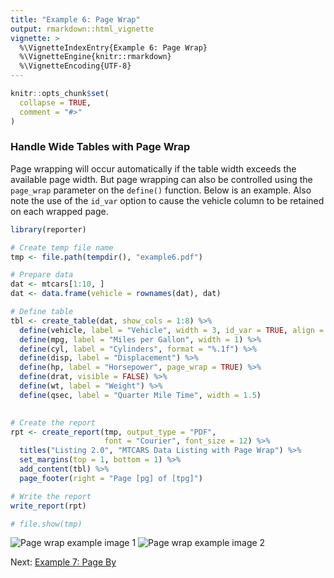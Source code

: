 ```yaml
---
title: "Example 6: Page Wrap"
output: rmarkdown::html_vignette
vignette: >
  %\VignetteIndexEntry{Example 6: Page Wrap}
  %\VignetteEngine{knitr::rmarkdown}
  %\VignetteEncoding{UTF-8}
---
```


```r
knitr::opts_chunk$set(
  collapse = TRUE,
  comment = "#>"
)
```

### Handle Wide Tables with Page Wrap

Page wrapping will occur 
automatically if the table width exceeds the available page width.  But 
page wrapping can also be controlled using the `page_wrap` parameter on the 
`define()` function.  Below is an example.  Also note the use of the `id_var` 
option to cause the vehicle column to be retained on each wrapped page. 

```r
library(reporter)

# Create temp file name
tmp <- file.path(tempdir(), "example6.pdf")

# Prepare data
dat <- mtcars[1:10, ]
dat <- data.frame(vehicle = rownames(dat), dat)

# Define table
tbl <- create_table(dat, show_cols = 1:8) %>% 
  define(vehicle, label = "Vehicle", width = 3, id_var = TRUE, align = "left") %>% 
  define(mpg, label = "Miles per Gallon", width = 1) %>% 
  define(cyl, label = "Cylinders", format = "%.1f") %>% 
  define(disp, label = "Displacement") %>% 
  define(hp, label = "Horsepower", page_wrap = TRUE) %>% 
  define(drat, visible = FALSE) %>% 
  define(wt, label = "Weight") %>% 
  define(qsec, label = "Quarter Mile Time", width = 1.5) 

  
# Create the report
rpt <- create_report(tmp, output_type = "PDF", 
                     font = "Courier", font_size = 12) %>% 
  titles("Listing 2.0", "MTCARS Data Listing with Page Wrap") %>% 
  set_margins(top = 1, bottom = 1) %>% 
  add_content(tbl) %>% 
  page_footer(right = "Page [pg] of [tpg]")

# Write the report
write_report(rpt)

# file.show(tmp)

```
<img src="../man/images/e6a.png"  alt="Page wrap example image 1"/>
<img src="../man/images/e6b.png"  alt="Page wrap example image 2"/>

Next: [Example 7: Page By](reporter-pageby.html)
